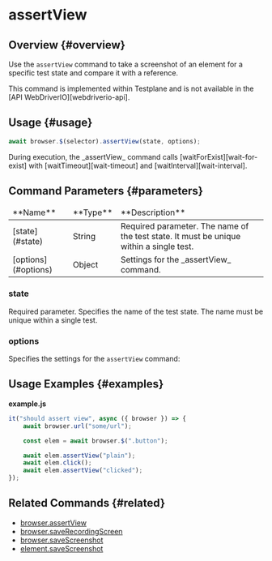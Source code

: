 
# assertView

## Overview {#overview}

Use the `assertView` command to take a screenshot of an element for a specific test state and compare it with a reference.

<Admonition type="info">
    This command is implemented within Testplane and is not available in the [API
    WebDriverIO][webdriverio-api].
</Admonition>

## Usage {#usage}

```javascript
await browser.$(selector).assertView(state, options);
```

<Admonition type="warning">
    During execution, the _assertView_ command calls [waitForExist][wait-for-exist] with
    [waitTimeout][wait-timeout] and [waitInterval][wait-interval].
</Admonition>

## Command Parameters {#parameters}

<table>
<thead>
<tr><td>**Name**</td><td>**Type**</td><td>**Description**</td></tr>
</thead>
<tbody>
<tr><td>[state](#state)</td><td>String</td><td>Required parameter. The name of the test state. It must be unique within a single test.</td></tr>
<tr><td>[options](#options)</td><td>Object</td><td>Settings for the _assertView_ command.</td></tr>

</tbody>
</table>

### state

Required parameter. Specifies the name of the test state. The name must be unique within a single test.

### options

Specifies the settings for the `assertView` command:

<AssertViewOptions />

## Usage Examples {#examples}

**example.js**

```javascript
it("should assert view", async ({ browser }) => {
    await browser.url("some/url");

    const elem = await browser.$(".button");

    await elem.assertView("plain");
    await elem.click();
    await elem.assertView("clicked");
});
```

## Related Commands {#related}

-   [browser.assertView](../../browser/assertView)
-   [browser.saveRecordingScreen](../../browser/saveRecordingScreen)
-   [browser.saveScreenshot](../../browser/saveScreenshot)
-   [element.saveScreenshot](../saveScreenshot)

[webdriverio-api]: https://webdriver.io/docs/api
[wait-for-exist]: ../waitForExist
[wait-timeout]: ../../../config/browsers#wait_timeout
[wait-interval]: ../../../config/browsers#wait_interval
[browsers-tolerance]: ../../../config/browsers#tolerance
[browsers-antialiasing-tolerance]: ../../../config/browsers#antialiasing_tolerance
